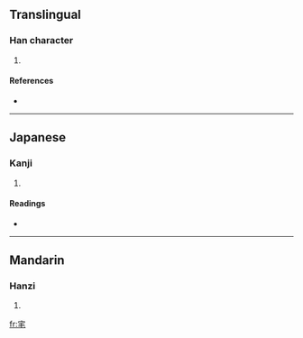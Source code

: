 ==Translingual==

===Han character===
{{Han char|rn=40|rad=宀|as=04|sn=7|four=3071<sub>4</sub>|canj=十竹手山 (JHQU)}}

# {{defn|Han|sort=宀04}}

====References====
* {{Han ref|kx=0283.051|dkj=07093|hdz=20916.070|uh=5B92|ud=23442|bh=CABD|bd=51901}}

----

==Japanese==

===Kanji===
{{ja-kanji|grade=|rs=宀04}}

# {{defn|Japanese}}

====Readings====
* {{ja-readings|on=[[ちゅん]] (chun)|kun=}}

----

==Mandarin==

===Hanzi===
{{cmn-hanzi|pin=[[zhūn]] ([[zhun1]])|wg=chun<sup>1</sup>}}

# {{defn|Mandarin}}

[[fr:宒]]